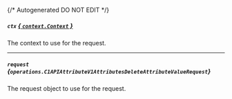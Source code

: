 {/* Autogenerated DO NOT EDIT  */}

##### `ctx` [*{ `context.Context` }*](https://pkg.go.dev/context#Context)
The context to use for the request.

---
##### `request` *{`operations.C1APIAttributeV1AttributesDeleteAttributeValueRequest`}*
The request object to use for the request.

<Collapsible openLabel={Labels.showProperties} closeLabel={Labels.hideProperties}>
  <C1APIAttributeV1AttributesDeleteAttributeValueRequest />
</Collapsible>

